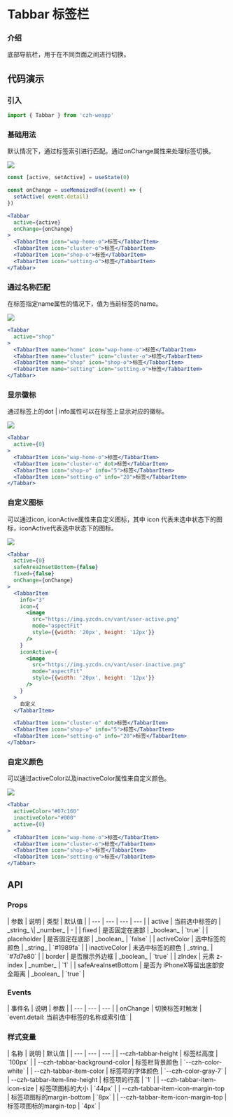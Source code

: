 
# Tabbar 标签栏

### 介绍

底部导航栏，用于在不同页面之间进行切换。

## 代码演示

### 引入

```jsx
import { Tabbar } from 'czh-weapp'
```

### 基础用法

默认情况下，通过标签索引进行匹配。通过onChange属性来处理标签切换。

<Image src="/imgs/tabbar/basic.jpg" />

```jsx
const [active, setActive] = useState(0)

const onChange = useMemoizedFn((event) => {
  setActive( event.detail)
})

<Tabbar 
  active={active} 
  onChange={onChange}
>
  <TabbarItem icon="wap-home-o">标签</TabbarItem>	
  <TabbarItem icon="cluster-o">标签</TabbarItem>	
  <TabbarItem icon="shop-o">标签</TabbarItem>	
  <TabbarItem icon="setting-o">标签</TabbarItem>	
</Tabbar>
```

### 通过名称匹配

在标签指定name属性的情况下，值为当前标签的name。

<Image src="/imgs/tabbar/name.jpg" />

```jsx
<Tabbar 
  active="shop"
>
  <TabbarItem name="home" icon="wap-home-o">标签</TabbarItem>	
  <TabbarItem name="cluster" icon="cluster-o">标签</TabbarItem>	
  <TabbarItem name="shop" icon="shop-o">标签</TabbarItem>	
  <TabbarItem name="setting" icon="setting-o">标签</TabbarItem>	
</Tabbar>
```

### 显示徽标

通过标签上的dot \| info属性可以在标签上显示对应的徽标。

<Image src="/imgs/tabbar/info.jpg" />

```jsx
<Tabbar 
  active={0}
>
  <TabbarItem icon="wap-home-o">标签</TabbarItem>	
  <TabbarItem icon="cluster-o" dot>标签</TabbarItem>	
  <TabbarItem icon="shop-o" info="5">标签</TabbarItem>	
  <TabbarItem icon="setting-o" info="20">标签</TabbarItem>	
</Tabbar>
```

### 自定义图标

可以通过icon, iconActive属性来自定义图标，其中 icon 代表未选中状态下的图标，iconActive代表选中状态下的图标。

<Image src="/imgs/tabbar/icon.jpg" />

```jsx
<Tabbar 
  active={0}
  safeAreaInsetBottom={false}
  fixed={false}
  onChange={onChange}
>
  <TabbarItem 
    info="3"
    icon={
      <image 
        src="https://img.yzcdn.cn/vant/user-active.png"
        mode="aspectFit" 
        style={{width: '20px', height: '12px'}}
      />
    }
    iconActive={
      <image 
        src="https://img.yzcdn.cn/vant/user-inactive.png"
        mode="aspectFit" 
        style={{width: '20px', height: '12px'}}
      />
    }
  >
    自定义
  </TabbarItem>

  <TabbarItem icon="cluster-o" dot>标签</TabbarItem>	
  <TabbarItem icon="shop-o" info="5">标签</TabbarItem>	
  <TabbarItem icon="setting-o" info="20">标签</TabbarItem>	
</Tabbar>
```

### 自定义颜色

可以通过activeColor以及inactiveColor属性来自定义颜色。

<Image src="/imgs/tabbar/color.jpg" />

```jsx
<Tabbar
  activeColor="#07c160"
  inactiveColor="#000"
  active={0}
>
  <TabbarItem icon="wap-home-o">标签</TabbarItem>	
  <TabbarItem icon="cluster-o">标签</TabbarItem>	
  <TabbarItem icon="shop-o">标签</TabbarItem>	
  <TabbarItem icon="setting-o">标签</TabbarItem>	
</Tabbar>
```

## API

### Props

<div class="table-container">
| 参数 | 说明 | 类型 | 默认值 |
| --- | --- | --- | --- |
| active | 当前选中标签的 | _string_ \| _number_ | - |
| fixed | 是否固定在底部	 | _boolean_ | `true` |
| placeholder | 是否固定在底部	 | _boolean_ | `false` |
| activeColor | 选中标签的颜色		 | _string_ | `#1989fa` |
| inactiveColor | 未选中标签的颜色		 | _string_ | `#7d7e80` |
| border | 是否展示外边框			 | _boolean_ | `true` |
| zIndex | 元素 z-index			 | _number_ | `1` |
| safeAreaInsetBottom | 是否为 iPhoneX等留出底部安全距离 | _boolean_ | `true` |
</div>

### Events

<div class="table-container">
| 事件名 | 说明 | 参数  |
| --- | --- | --- |
| onChange | 切换标签时触发		 | `event.detail: 当前选中标签的名称或索引值` |
</div>

### 样式变量

<div class="table-container">
| 名称 | 说明 | 默认值 | 
| --- | --- | --- |
| --czh-tabbar-height | 标签栏高度 | `100px` |
| --czh-tabbar-background-color | 标签栏背景颜色 | `--czh-color-white` |
| --czh-tabbar-item-color | 标签项的字体颜色 | `--czh-color-gray-7` |
| --czh-tabbar-item-line-height | 标签项的行高 | `1` |
| --czh-tabbar-item-icon-size | 标签项图标的大小 | `44px` |
| --czh-tabbar-item-icon-margin-top | 标签项图标的margin-bottom | `8px` |
| --czh-tabbar-item-icon-margin-top | 标签项图标的margin-top | `4px` |
</div>